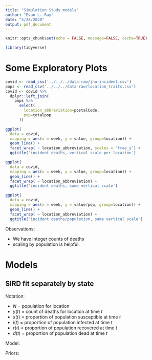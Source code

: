 ```yaml
---
title: "Simulation Study models"
author: "Evan L. Ray"
date: "5/28/2020"
output: pdf_document
---
```


\def\logit{\text{logit}}

```r
knitr::opts_chunk$set(echo = FALSE, message=FALSE, cache=TRUE)
```

```r
library(tidyverse)
```

# Some Exploratory Plots

```r
covid <- read_csv('../../../data-raw/jhu-incident.csv')
pops <- read_csv('../../../data-raw/location_traits.csv')
covid <- covid %>%
  dplyr::left_join(
    pops %>%
      select(
        location_abbreviation=postalCode,
        pop=totalpop
      ))
```


```r
ggplot(
  data = covid,
  mapping = aes(x = week, y = value, group=location)) +
  geom_line() +
  facet_wrap( ~ location_abbreviation, scales = 'free_y') +
  ggtitle('incident deaths, vertical scale per location')
```

```r
ggplot(
  data = covid,
  mapping = aes(x = week, y = value, group=location)) +
  geom_line() +
  facet_wrap( ~ location_abbreviation) +
  ggtitle('incident deaths, same vertical scale')
```

```r
ggplot(
  data = covid,
  mapping = aes(x = week, y = value/pop, group=location)) +
  geom_line() +
  facet_wrap( ~ location_abbreviation) +
  ggtitle('incident deaths/population, same vertical scale')
```

Observations:

 * We have integer counts of deaths
 * scaling by population is helpful.


# Models

## SIRD fit separately by state

Notation:

 * $N$ = population for location
 * $y(t)$ = count of deaths for location at time $t$
 * $s(t)$ = proportion of population susceptible at time $t$
 * $i(t)$ = proportion of population infected at time $t$
 * $r(t)$ = proportion of population recovered at time $t$
 * $d(t)$ = proportion of population dead at time $t$

Model:

\begin{align*}
y(t) &\sim \text{Negative Binomial}\left(\{d(t) - d(t-1)\}N, \phi\right) \\
\frac{d}{dt} s(t) &= - \beta s(t) i(t) \\
\frac{d}{dt} i(t) &= \beta s(t) i(t) - \gamma i(t) - \mu i(t) \\
\frac{d}{dt} r(t) &= \gamma i(t) \\
\frac{d}{dt} d(t) &= \mu i(t) \\
\end{align*}

Priors:

\begin{align*}
d(0) &= 0.0 \\
\tilde{s}(0) &\sim \text{Normal}(\nu_s, \sigma^2_s) \\
\nu_s &\sim \text{Normal}(7.0, 2.0) \\
\sigma_s &\sim \text{Gamma}(1, 1) \\
\tilde{i}(0) &\sim \text{Normal}(\nu_s, \sigma^2_s) \\
\nu_i &\sim \text{Normal}(0.0, 2.0) \\
\sigma_i &\sim \text{Gamma}(1, 1) \\
\tilde{r}(0) &= 0.0 \\
\begin{bmatrix}s(0) \\ i(0) \\ r(0) \end{bmatrix} &= \text{softmax}\left( \begin{bmatrix}\tilde{s}(0) \\ \tilde{i}(0) \\ \tilde{r}(0) \end{bmatrix} \right) \\
\log(\beta) &\sim \text{Normal}(\nu_{\beta}, \sigma^2_{\beta}) \\
\nu_{\beta} &\sim \text{Normal}(0.33, 2) \\
\sigma_{\beta} &\sim \text{Gamma}(1, 1) \\
\log(\gamma) &\sim \text{Normal}(\nu_{\gamma}, \sigma^2_{\gamma}) \\
\nu_{\gamma} &\sim \text{Normal}(-0.7, 2) \\
\sigma_{\gamma} &\sim \text{Gamma}(1, 1) \\
\log(\mu) &\sim \text{Normal}(\nu_{\mu}, \sigma^2_{\mu}) \\
\nu_{\mu} &\sim \text{Normal}(-7.5, 2) \\
\sigma_{\mu} &\sim \text{Gamma}(1, 1) \\
\log(\phi) &\sim \text{Normal}(\nu_{\phi}, \sigma^2_{\phi}) \\
\nu_{\phi} &\sim \text{Normal}(1, 2) \\
\sigma_{\phi} &\sim \text{Gamma}(1, 1) \\
\end{align*}

